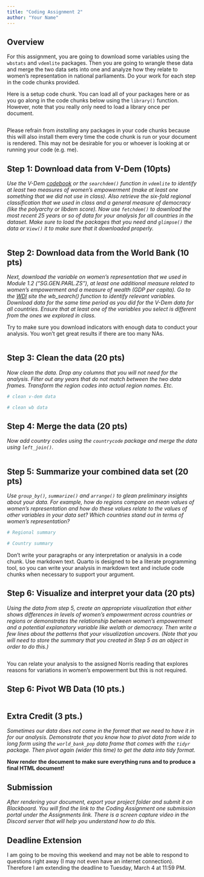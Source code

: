 ```yaml
---
title: "Coding Assignment 2"
author: "Your Name"
---
```


## Overview

For this assignment, you are going to download some variables using the `wbstats` and `vdemlite` packages. Then you are going to wrangle these data and merge the two data sets into one and analyze how they relate to women's representation in national parliaments. Do your work for each step in the code chunks provided. 

Here is a setup code chunk. You can load all of your packages here or as you go along in the code chunks below using the `library()` function. However, note that you really only need to load a library once per document. 

```r

```

:::{.callout-warning}
Please refrain from *installing* any packages in your code chunks because this will also install them every time the code chunk is run or your document is rendered. This may not be desirable for you or whoever is looking at or running your code (e.g. me).
:::

## Step 1: Download data from V-Dem (10pts)

*Use the V-Dem [codebook](https://www.v-dem.net/data/reference-documents/) or the `searchdem()` function in `vdemlite` to identify at least two measures of women's empowerment (make at least one something that we did not use in class). Also retrieve the six-fold regional classification that we used in class and a general measure of democracy (like the polyarchy or libdem score). Now use `fetchdem()` to download the most recent 25 years or so of data for your analysis for all countries in the dataset. Make sure to load the packages that you need and `glimpse()` the data or `View()` it to make sure that it downloaded properly.* 

```r

```

## Step 2: Download data from the World Bank (10 pts)

*Next, download the variable on women's representation that we used in Module 1.2 ("SG.GEN.PARL.ZS"), at least one additional measure related to women's empowerment and a measure of wealth (GDP per capita). Go to the [WDI](https://databank.worldbank.org/source/world-development-indicators) site the wb_search() function to identify relevant variables. Download data for the same time period as you did for the V-Dem data for all countries. Ensure that at least one of the variables you select is different from the ones we explored in class.* 

::: {.callout-important}
Try to make sure you download indicators with enough data to conduct your analysis. You won't get great results if there are too many NAs. 
:::

```r

```

## Step 3: Clean the data (20 pts)

*Now clean the data. Drop any columns that you will not need for the analysis. Filter out any years that do not match between the two data frames. Transform the region codes into actual region names. Etc.*

```r
# clean v-dem data

```

```r
# clean wb data

```

## Step 4: Merge the data (20 pts)

*Now add country codes using the `countrycode` package and merge the data using `left_join()`.* 

```r

```

## Step 5: Summarize your combined data set (20 pts)

*Use `group_by()`, `summarize()` and `arrange()` to glean preliminary insights about your data. For example, how do regions compare on mean values of women's representation and how do these values relate to the values of other variables in your data set? Which countries stand out in terms of women's representation?* 

```r
# Regional summary

```

```r
# Country summary

```

::: {.callout-warning}
Don't write your paragraphs or any interpretation or analysis in a code chunk. Use markdown text. Quarto is designed to be a literate programming tool, so you can write your analysis in markdown text and include code chunks when necessary to support your argument.
:::

## Step 6: Visualize and interpret your data (20 pts)

*Using the data from step 5, create an appropriate visualization that either shows differences in levels of women's empowerment across countries or regions or demonstrates the relationship between women's empowerment and a potential explanatory variable like welath or democracy. Then write a few lines about the patterns that your visualization uncovers. (Note that you will need to store the summary that you created in Step 5 as an object in order to do this.)*

```r

```

::: {.callout-note}
You can relate your analysis to the assigned Norris reading that explores reasons for variations in women's empowerment but this is not required.
:::

## Step 6: Pivot WB Data (10 pts.)

```r

```

## Extra Credit (3 pts.)

*Sometimes our data does not come in the format that we need to have it in for our analysis. Demonstrate that you know how to pivot data from wide to long form using the `world_bank_pop` data frame that comes with the `tidyr` package. Then pivot again (wider this time) to get the data into tidy format.*

**Now render the document to make sure everything runs and to produce a final HTML document!**

## Submission

*After rendering your document, export your project folder and submit it on Blackboard. You will find the link to the Coding Assignment one submission portal under the Assignments link. There is a screen capture video in the Discord server that will help you understand how to do this.*

::: {callout-important}
# Deadline Extension
I am going to be moving this weekend and may not be able to respond to questions right away (I may not even have an internet connection). Therefore I am extending the deadline to Tuesday, March 4 at 11:59 PM.
:::
